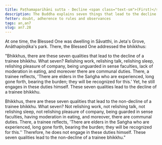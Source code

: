 ```yaml
---
title: Paṭhamaparihāni sutta - Decline <span class="text-sm">(First)</span>
description: The Buddha explains seven things that lead to the decline of a trainee bhikkhu and seven things that do not.
fetter: doubt, adherence to rules and observances
tags: an,an7
slug: an7.28
---
```


At one time, the Blessed One was dwelling in Sāvatthi, in Jeta's Grove, Anāthapiṇḍika's park. There, the Blessed One addressed the bhikkhus:

"Bhikkhus, there are these seven qualities that lead to the decline of a trainee bhikkhu. What seven? Relishing work, relishing talk, relishing sleep, relishing pleasure of company, being unguarded in sense faculties, lack of moderation in eating, and moreover there are communal duties. There, a trainee reflects, 'There are elders in the Saṅgha who are experienced, long gone forth, bearing the burden; they will be recognized for this.' Yet, he still  engages in these duties himself. These seven qualities lead to the decline of a trainee bhikkhu.

Bhikkhus, there are these seven qualities that lead to the non-decline of a trainee bhikkhu. What seven? Not relishing work, not relishing talk, not relishing sleep, not relishing pleasure of company, being guarded in sense faculties, having moderation in eating, and moreover, there are communal duties. There, a trainee reflects, 'There are elders in the Saṅgha who are experienced, long gone forth, bearing the burden; they will be recognized for this.'' Therefore, he does not engage in these duties himself. These seven qualities lead to the non-decline of a trainee bhikkhu."